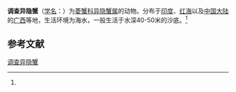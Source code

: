 {{Speciesbox
| name = 调查异隐蟹
| status = 
| status_system = 
| image = Specimen of Cryptopodia contracta.jpg
| genus = Heterocrypta
| species = investigatoris
| authority = (Alcock, 1895)<ref name='id11603'>{{cite web| url =http://www.bioinfo.cn/db05/BjdwSpecies.php?action=view&id=11603| title =调查异隐蟹| work =《中国动物物种编目数据库》| publisher =中国科学院微生物研究所| author =中国科学院动物研究所| accessdate =2009-04-28| deadurl =yes| archiveurl =https://web.archive.org/web/20160305044217/http://www.bioinfo.cn/db05/BjdwSpecies.php?action=view&id=11603| archivedate =2016-03-05}}</ref>
}}

'''调查异隐蟹'''（[[学名|学名]]：{{lang|la|''Heterocrypta investigatoris''}}）为[[菱蟹科|菱蟹科]][[异隐蟹属|异隐蟹属]]的动物。分布于[[印度|印度]]、[[红海|红海]]以及[[中国大陆|中国大陆]]的[[广西|广西]]等地，生活环境为海水，一般生活于水深40-50米的沙底。<ref name='id11603'/>

== 参考文献 ==
{{reflist}}

{{Wikispecies|Heterocrypta investigatoris}}
{{Taxonbar|from=Q15225790}}

[[Category:异隐蟹属|调查异隐蟹]]


{{螃蟹小作品}}